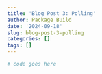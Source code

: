 ```yaml
---
title: 'Blog Post 3: Polling'
author: Package Build
date: '2024-09-18'
slug: blog-post-3-polling
categories: []
tags: []
---
```






```r
# code goes here

```